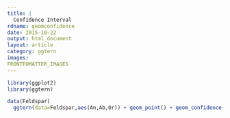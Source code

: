 ```yaml
---
title: |
  Confidence Interval
rdname: geomconfidence
date: 2015-10-22
output: html_document
layout: article
category: ggtern
images:
FRONTFOMATTER_IMAGES
---
```


```r
library(ggplot2)
library(ggtern)
```

```r
data(Feldspar)
  ggtern(data=Feldspar,aes(An,Ab,Or)) + geom_point() + geom_confidence()



```